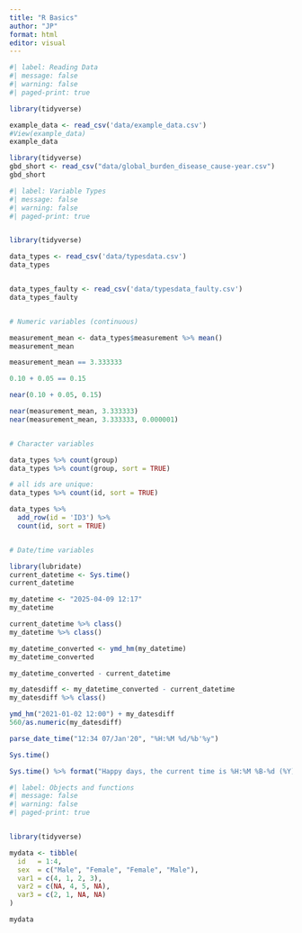 ```yaml
---
title: "R Basics"
author: "JP"
format: html
editor: visual
---
```


```r
#| label: Reading Data
#| message: false
#| warning: false
#| paged-print: true

library(tidyverse)

example_data <- read_csv('data/example_data.csv')
#View(example_data)
example_data

library(tidyverse)
gbd_short <- read_csv("data/global_burden_disease_cause-year.csv")
gbd_short


```

```r
#| label: Variable Types
#| message: false
#| warning: false
#| paged-print: true


library(tidyverse)

data_types <- read_csv('data/typesdata.csv')
data_types


data_types_faulty <- read_csv('data/typesdata_faulty.csv')
data_types_faulty


# Numeric variables (continuous)

measurement_mean <- data_types$measurement %>% mean()
measurement_mean

measurement_mean == 3.333333

0.10 + 0.05 == 0.15

near(0.10 + 0.05, 0.15)

near(measurement_mean, 3.333333)
near(measurement_mean, 3.333333, 0.000001)


# Character variables

data_types %>% count(group)
data_types %>% count(group, sort = TRUE)

# all ids are unique:
data_types %>% count(id, sort = TRUE)

data_types %>% 
  add_row(id = 'ID3') %>% 
  count(id, sort = TRUE)


# Date/time variables

library(lubridate)
current_datetime <- Sys.time()
current_datetime

my_datetime <- "2025-04-09 12:17"
my_datetime

current_datetime %>% class()
my_datetime %>% class()

my_datetime_converted <- ymd_hm(my_datetime)
my_datetime_converted

my_datetime_converted - current_datetime

my_datesdiff <- my_datetime_converted - current_datetime
my_datesdiff %>% class()

ymd_hm("2021-01-02 12:00") + my_datesdiff
560/as.numeric(my_datesdiff)

parse_date_time("12:34 07/Jan'20", "%H:%M %d/%b'%y")

Sys.time()

Sys.time() %>% format("Happy days, the current time is %H:%M %B-%d (%Y)!")
```

```r
#| label: Objects and functions
#| message: false
#| warning: false
#| paged-print: true


library(tidyverse)

mydata <- tibble(
  id   = 1:4,
  sex  = c("Male", "Female", "Female", "Male"),
  var1 = c(4, 1, 2, 3),
  var2 = c(NA, 4, 5, NA),
  var3 = c(2, 1, NA, NA)
)

mydata
```
